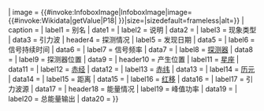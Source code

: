 {{infobox
| headerstyle = background:#C0C0C0;
|    title = {{{name|{{PAGENAME}}}}}
|    image = {{#invoke:InfoboxImage|InfoboxImage|image={{#invoke:Wikidata|getValue|P18|{{{image|FETCH_WIKIDATA}}} }}|size={{{image_size|}}}|sizedefault=frameless|alt={{{alt|}}}}}
|  caption = {{{caption|}}}
|   label1 = 别名
|   date1  = {{{other_name|}}}
|   label2 = 说明
|    data2 = {{{introduction|}}}
|   label3 = 现象类型
|    data3 = 引力波
|  header4 = 探测情况
|   label5 = 发现日期
|    data5 = {{{detected_date|}}}
|   label6 = 信号持续时间
|    data6 = {{{duration|}}}
|   label7 = 信号频率
|    data7 = {{{frequency|}}}
|   label8 = [[引力波探测器|探测器]]
|    data8 = {{{detected_by|}}}
|   label9 = 探测器位置
|    data9 = {{{location|}}}
|  header10 = 产生位置
|   label11 = [[星座]]
|    data11 = {{{constellation|}}}
|   label12 = [[赤经]]
|   data12 = {{{ra|}}}
|  label13 = [[赤纬]]
|   data13 = {{{dec|}}}
|  label14 = [[历元]]
|   data14 = {{{epoch|}}}
|  label15 = 距离
|   data15 = {{{distance|}}}
|  label16 = [[红移]]
|   data16 = {{{redshift|}}}
|  label17 = 引力波源
|   data17 = {{{source|}}}
| header18 = 能量情况
|  label19 = 峰值功率
|   data19 = {{{peak|}}}
|  label20 = 总能量输出
|   data20 = {{{energy|}}}
}}<noinclude>
{{documentation}}
</noinclude>
